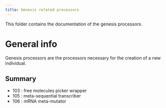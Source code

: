 ```yaml
---
title: Genesis related processors
---
```


This folder contains the documentation of the genesis processors.


# General info

Genesis processors are the processors necessary for the creation of a new individual.

## Summary

* 103 : free molecules picker wrapper
* 105 : meta-sequential transcriber
* 106 : mRNA meta-mutator
